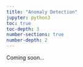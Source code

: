 ```yaml
---
title: "Anomaly Detection"
jupyter: python3
toc: true
toc-depth: 3
number-sections: true
number-depth: 2
---
```


Coming soon...